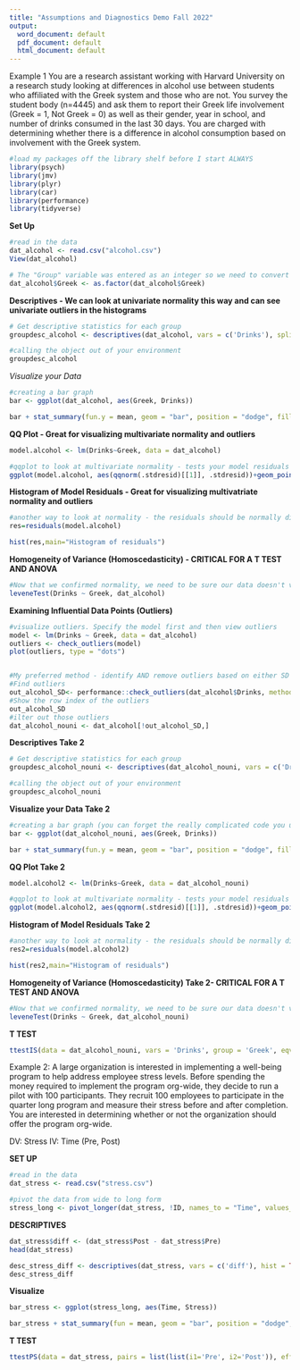 ```yaml
---
title: "Assumptions and Diagnostics Demo Fall 2022"
output:
  word_document: default
  pdf_document: default
  html_document: default
---
```


Example 1
You are a research assistant working with Harvard University on a research study looking at differences in alcohol use between students who affiliated with the Greek system and those who are not. You survey the student body (n=4445) and ask them to report their Greek life involvement (Greek = 1, Not Greek = 0) as well as their gender, year in school, and number of drinks consumed in the last 30 days. You are charged with determining whether there is a difference in alcohol consumption based on involvement with the Greek system. 

```r
#load my packages off the library shelf before I start ALWAYS
library(psych)
library(jmv)
library(plyr)
library(car)
library(performance)
library(tidyverse)
```

**Set Up**
```r
#read in the data
dat_alcohol <- read.csv("alcohol.csv")
View(dat_alcohol)
```

```r
# The "Group" variable was entered as an integer so we need to convert it to a factor
dat_alcohol$Greek <- as.factor(dat_alcohol$Greek)
```

**Descriptives - We can look at univariate normality this way and can see univariate outliers in the histograms**
```r
# Get descriptive statistics for each group
groupdesc_alcohol <- descriptives(dat_alcohol, vars = c('Drinks'), splitBy='Greek', hist = TRUE, sd = TRUE, se = TRUE, skew = TRUE, kurt = TRUE)

#calling the object out of your environment
groupdesc_alcohol
```

*Visualize your Data*
```r
#creating a bar graph
bar <- ggplot(dat_alcohol, aes(Greek, Drinks))

bar + stat_summary(fun.y = mean, geom = "bar", position = "dodge", fill="steelblue") + stat_summary(fun.data = mean_cl_normal, geom = "errorbar", position = position_dodge(width = 0.90), width = 0.2) + labs(x = "Greek", y = "Drinks") + ggtitle('Effect of Greek Life Involvement on Alcohol Consumption')
```       

**QQ Plot - Great for visualizing multivariate normality and outliers**
```r
model.alcohol <- lm(Drinks~Greek, data = dat_alcohol)

#qqplot to look at multivariate normality - tests your model residuals against perfectly normal residuals
ggplot(model.alcohol, aes(qqnorm(.stdresid)[[1]], .stdresid))+geom_point(na.rm = TRUE)+xlab("Theoretical Quantiles")+ylab("Standardized Residuals")+ggtitle("Normal Q-Q")
```

**Histogram of Model Residuals - Great for visualizing multivatriate normality and outliers**
```r
#another way to look at normality - the residuals should be normally distributed
res=residuals(model.alcohol)

hist(res,main="Histogram of residuals")
```

**Homogeneity of Variance (Homoscedasticity) - CRITICAL FOR A T TEST AND ANOVA**
```r
#Now that we confirmed normality, we need to be sure our data doesn't violate the assumptions of normality. To do this, we run a Levene's test to determine whether the variance of each group are significantly different from one another. 
leveneTest(Drinks ~ Greek, dat_alcohol)
```

**Examining Influential Data Points (Outliers)**
```r
#visualize outliers. Specify the model first and then view outliers
model <- lm(Drinks ~ Greek, data = dat_alcohol)
outliers <- check_outliers(model)
plot(outliers, type = "dots")


#My preferred method - identify AND remove outliers based on either SD or boxplot threshold, which you can adjust
#Find outliers
out_alcohol_SD<- performance::check_outliers(dat_alcohol$Drinks, method = "zscore", threshold = 3)
#Show the row index of the outliers
out_alcohol_SD
#ilter out those outliers
dat_alcohol_nouni <- dat_alcohol[!out_alcohol_SD,]
```


**Descriptives Take 2**
```r
# Get descriptive statistics for each group
groupdesc_alcohol_nouni <- descriptives(dat_alcohol_nouni, vars = c('Drinks'), splitBy='Greek', hist = TRUE, sd = TRUE, se = TRUE, skew = TRUE, kurt = TRUE)

#calling the object out of your environment
groupdesc_alcohol_nouni
```

**Visualize your Data Take 2**
```r
#creating a bar graph (you can forget the really complicated code you used in One Way ANOVA, it i simplified for you below. 
bar <- ggplot(dat_alcohol_nouni, aes(Greek, Drinks))

bar + stat_summary(fun.y = mean, geom = "bar", position = "dodge", fill="steelblue") + stat_summary(fun.data = mean_cl_normal, geom = "errorbar", position = position_dodge(width = 0.90), width = 0.2) + labs(x = "Greek", y = "Drinks") + ggtitle('Effect of Greek Life Involvement on Alcohol Consumption')
```       

**QQ Plot Take 2**
```r
model.alcohol2 <- lm(Drinks~Greek, data = dat_alcohol_nouni)

#qqplot to look at multivariate normality - tests your model residuals against perfectly normal residuals
ggplot(model.alcohol2, aes(qqnorm(.stdresid)[[1]], .stdresid))+geom_point(na.rm = TRUE)+xlab("Theoretical Quantiles")+ylab("Standardized Residuals")+ggtitle("Normal Q-Q")
```

**Histogram of Model Residuals Take 2**
```r
#another way to look at normality - the residuals should be normally distributed
res2=residuals(model.alcohol2)

hist(res2,main="Histogram of residuals")
```
**Homogeneity of Variance (Homoscedasticity) Take 2- CRITICAL FOR A T TEST AND ANOVA**
```r
#Now that we confirmed normality, we need to be sure our data doesn't violate the assumptions of normality. To do this, we run a Levene's test to determine whether the variance of each group are significantly different from one another. 
leveneTest(Drinks ~ Greek, dat_alcohol_nouni)
```


**T TEST**
```r
ttestIS(data = dat_alcohol_nouni, vars = 'Drinks', group = 'Greek', eqv = TRUE, effectSize = TRUE, ci = TRUE, desc = TRUE, welchs = TRUE)
```


Example 2: A large organization is interested in implementing a well-being program to help address employee stress levels. Before spending the money required to implement the program org-wide, they decide to run a pilot with 100 participants. They recruit 100 employees to participate in the quarter long program and measure their stress before and after completion. You are interested in determining whether or not the organization should offer the program org-wide. 

DV: Stress
IV: Time (Pre, Post)

**SET UP**
```r
#read in the data
dat_stress <- read.csv("stress.csv")

#pivot the data from wide to long form
stress_long <- pivot_longer(dat_stress, !ID, names_to = "Time", values_to = "Stress")
```

**DESCRIPTIVES**
```r
dat_stress$diff <- (dat_stress$Post - dat_stress$Pre)
head(dat_stress)

desc_stress_diff <- descriptives(dat_stress, vars = c('diff'), hist = TRUE, sd = TRUE, se = TRUE, skew = TRUE, kurt = TRUE)
desc_stress_diff
```

**Visualize**
```r
bar_stress <- ggplot(stress_long, aes(Time, Stress))

bar_stress + stat_summary(fun = mean, geom = "bar", position = "dodge", fill="green4") + stat_summary(fun.data = mean_cl_normal, geom = "errorbar", position = position_dodge(width = 0.90), width = 0.2) + labs(x = "Time", y = "Stress") + ggtitle('Stress Before and After Well-being Program')
```  

**T TEST**
```r
ttestPS(data = dat_stress, pairs = list(list(i1='Pre', i2='Post')), effectSize = TRUE, ci = TRUE, desc = TRUE)
```

